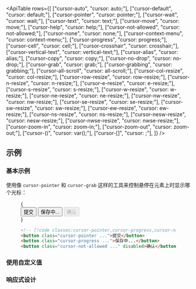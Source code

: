 

<ApiTable
  rows={[
    ["cursor-auto", "cursor: auto;"],
    ["cursor-default", "cursor: default;"],
    ["cursor-pointer", "cursor: pointer;"],
    ["cursor-wait", "cursor: wait;"],
    ["cursor-text", "cursor: text;"],
    ["cursor-move", "cursor: move;"],
    ["cursor-help", "cursor: help;"],
    ["cursor-not-allowed", "cursor: not-allowed;"],
    ["cursor-none", "cursor: none;"],
    ["cursor-context-menu", "cursor: context-menu;"],
    ["cursor-progress", "cursor: progress;"],
    ["cursor-cell", "cursor: cell;"],
    ["cursor-crosshair", "cursor: crosshair;"],
    ["cursor-vertical-text", "cursor: vertical-text;"],
    ["cursor-alias", "cursor: alias;"],
    ["cursor-copy", "cursor: copy;"],
    ["cursor-no-drop", "cursor: no-drop;"],
    ["cursor-grab", "cursor: grab;"],
    ["cursor-grabbing", "cursor: grabbing;"],
    ["cursor-all-scroll", "cursor: all-scroll;"],
    ["cursor-col-resize", "cursor: col-resize;"],
    ["cursor-row-resize", "cursor: row-resize;"],
    ["cursor-n-resize", "cursor: n-resize;"],
    ["cursor-e-resize", "cursor: e-resize;"],
    ["cursor-s-resize", "cursor: s-resize;"],
    ["cursor-w-resize", "cursor: w-resize;"],
    ["cursor-ne-resize", "cursor: ne-resize;"],
    ["cursor-nw-resize", "cursor: nw-resize;"],
    ["cursor-se-resize", "cursor: se-resize;"],
    ["cursor-sw-resize", "cursor: sw-resize;"],
    ["cursor-ew-resize", "cursor: ew-resize;"],
    ["cursor-ns-resize", "cursor: ns-resize;"],
    ["cursor-nesw-resize", "cursor: nesw-resize;"],
    ["cursor-nwse-resize", "cursor: nwse-resize;"],
    ["cursor-zoom-in", "cursor: zoom-in;"],
    ["cursor-zoom-out", "cursor: zoom-out;"],
    ["cursor-(<custom-property>)", "cursor: var(<custom-property>);"],
    ["cursor-[<value>]", "cursor: <value>;"],
  ]}
/>

## 示例

### 基本示例

使用像 `cursor-pointer` 和 `cursor-grab` 这样的工具来控制悬停在元素上时显示哪个光标：

<Figure hint="将鼠标悬停在每个按钮上以查看光标变化">

<Example>
  {
    <div className="flex flex-col items-center justify-around gap-4 sm:flex-row sm:gap-0">
      <button
        type="button"
        className="w-full cursor-pointer rounded-md bg-indigo-600 px-3 py-2 text-sm font-semibold text-white hover:bg-indigo-700 focus:outline-none disabled:bg-indigo-300 sm:w-auto dark:disabled:bg-indigo-800 dark:disabled:text-indigo-400"
        tabIndex="-1"
      >
        提交
      </button>
      <button
        type="button"
        className="w-full cursor-progress rounded-md bg-indigo-600 px-3 py-2 text-sm font-semibold text-white hover:bg-indigo-700 focus:outline-none disabled:bg-indigo-300 sm:w-auto dark:disabled:bg-indigo-800 dark:disabled:text-indigo-400"
        tabIndex="-1"
      >
        保存中...
      </button>
      <button
        type="button"
        disabled
        className="w-full cursor-not-allowed rounded-md bg-indigo-600 px-3 py-2 text-sm font-semibold text-white hover:bg-indigo-700 focus:outline-none disabled:bg-indigo-300 sm:w-auto dark:disabled:bg-indigo-800 dark:disabled:text-indigo-400"
        tabIndex="-1"
      >
        确认
      </button>
    </div>
  }
</Example>

```html
<!-- [!code classes:cursor-pointer,cursor-progress,cursor-not-allowed] -->
<button class="cursor-pointer ...">提交</button>
<button class="cursor-progress ...">保存中...</button>
<button class="cursor-not-allowed ..." disabled>确认</button>
```

</Figure>

### 使用自定义值

<UsingACustomValue element="button" utility="cursor" value="url(hand.cur),_pointer" />

### 响应式设计

<ResponsiveDesign element="button" property="cursor" defaultClass="cursor-not-allowed" featuredClass="cursor-auto" />
